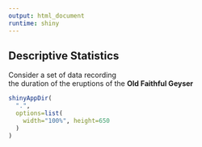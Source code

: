 ```yaml
---
output: html_document
runtime: shiny
---
```


## Descriptive Statistics
Consider a set of data recording  
the duration of the
eruptions of the **Old Faithful Geyser**

```r
shinyAppDir(
  ".",
  options=list(
    width="100%", height=650
  )
)
```